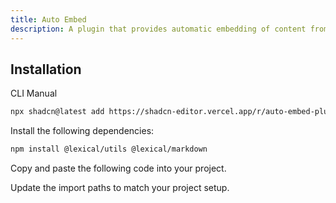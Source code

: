 ```yaml
---
title: Auto Embed
description: A plugin that provides automatic embedding of content from various platforms including Twitter, YouTube, and Figma.
---
```


<ComponentPreview
  name="auto-embed-plugin-demo"
  className="[&_.preview>[data-orientation=vertical]]:sm:max-w-[70%]"
  description="A plugin that provides embedding of content from various platforms including Twitter, YouTube, and Figma."
/>

## Installation

<Tabs defaultValue="cli">

<TabsList>
  <TabsTrigger value="cli">CLI</TabsTrigger>
  <TabsTrigger value="manual">Manual</TabsTrigger>
</TabsList>

<TabsContent value="cli">

```bash
npx shadcn@latest add https://shadcn-editor.vercel.app/r/auto-embed-plugin.json
```

</TabsContent>

<TabsContent value="manual">

<Steps>

<Step>Install the following dependencies:</Step>

```bash
npm install @lexical/utils @lexical/markdown
```

<Step>Copy and paste the following code into your project.</Step>

<ComponentSource name="auto-embed-plugin" />

<Step>Update the import paths to match your project setup.</Step>

</Steps>

</TabsContent>

</Tabs>